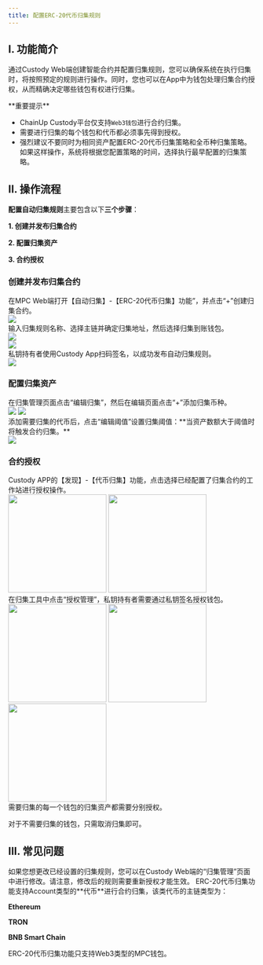```yaml
---
title: 配置ERC-20代币归集规则
---
```


## I. 功能简介

通过Custody Web端创建智能合约并配置归集规则，您可以确保系统在执行归集时，将按照预定的规则进行操作。同时，您也可以在App中为钱包处理归集合约授权，从而精确决定哪些钱包有权进行归集。

<Warning>
**重要提示**

- ChainUp Custody平台仅支持`Web3钱包`进行合约归集。
- 需要进行归集的每个钱包和代币都必须事先得到授权。
- 强烈建议不要同时为相同资产配置ERC-20代币归集策略和全币种归集策略。如果这样操作，系统将根据您配置策略的时间，选择执行最早配置的归集策略。

</Warning>

## II. 操作流程

**配置自动归集规则**主要包含以下**三个步骤**：

**1. 创建并发布归集合约**

**2. 配置归集资产**

**3. 合约授权**

### 创建并发布归集合约

<Steps>
<Step title="创建并发布归集合约">
    在MPC Web端打开【自动归集】-【ERC-20代币归集】功能”，并点击“+”创建归集合约。
<div className="w-full flex items-center justify-center">
    <img src="/images/user-guide/cnerc20create.png" />
</div>
</Step>
<Step title="编辑归集规则">
   输入归集规则名称、选择主链并确定归集地址，然后选择归集到账钱包。
   <div className="w-full flex items-center justify-center">
    <img src="/images/user-guide/cnerc20create2.png" />
</div>
</Step>

<Step title="选择归集到账钱包">
   <div className="w-full flex items-center justify-center">
    <img src="/images/user-guide/cnselectwalllet.png" />
</div>
</Step>

<Step title="签名发布合约">
    私钥持有者使用Custody App扫码签名，以成功发布自动归集规则。
   <div className="w-full flex items-center justify-center">
    <img src="/images/user-guide/cnsignwalllet.png" />
</div>  
</Step>
</Steps>

### 配置归集资产

<Steps>
<Step title="编辑归集阈值">
    在归集管理页面点击“编辑归集”，然后在编辑页面点击“+”添加归集币种。
<div className="w-full flex items-center justify-center">
<CardGroup cols={2}>
    <img src="/images/user-guide/cnerc20edit1.png" />
    <img src="/images/user-guide/cnerc20edit2.png" />
    </CardGroup>
</div>
</Step>
<Step title="编辑归集阈值">
    添加需要归集的代币后，点击“编辑阈值”设置归集阈值：**当资产数额大于阈值时将触发合约归集。**
 
<div className="w-full flex items-center justify-center">
    <img src="/images/user-guide/enerc20th1.png" />
</div>

</Step>
</Steps>

### 合约授权

<Steps>
<Step title="MPC代币归集">
Custody APP的【发现】-【代币归集】功能，点击选择已经配置了归集合约的工作站进行授权操作。

<div className="w-full flex items-center justify-center">
<CardGroup cols={2}>
    <img src="/images/help-center/contract-collect10_cn.PNG" width="200"/>
    <img src="/images/help-center/contract-collect11_cn.PNG" width="200"/>
    </CardGroup>
</div>

</Step>
<Step title="授权管理">
   在归集工具中点击“授权管理”，私钥持有者需要通过私钥签名授权钱包。
<div className="w-full flex items-center justify-center">
<CardGroup cols={3}>
    <img src="/images/help-center/contract-collect12_cn.PNG" width="200"/>
    <img src="/images/help-center/contract-collect13_cn.jpeg" width="200"/>
    <img src="/images/help-center/contract-collect14_cn.jpeg" width="200"/>
    </CardGroup>
</div>

<Warning>
需要归集的每一个钱包的归集资产都需要分别授权。

对于不需要归集的钱包，只需取消归集即可。
</Warning>

</Step>
</Steps>

## III. 常见问题

<Accordion title="如何修改归集规则？">
如果您想更改已经设置的归集规则，您可以在Custody Web端的“归集管理”页面中进行修改。请注意，修改后的规则需要重新授权才能生效。
</Accordion>

<Accordion title="ERC-20代币归集功能支持哪些资产类型？">
ERC-20代币归集功能支持Account类型的**代币**进行合约归集，该类代币的主链类型为：

**Ethereum**

**TRON**

**BNB Smart Chain**
</Accordion>

<Accordion title="ERC-20代币归集功能支持哪类钱包？">
ERC-20代币归集功能只支持Web3类型的MPC钱包。
</Accordion>